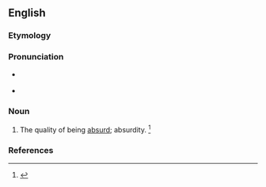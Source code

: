 ==English==

===Etymology===
{{suffix|en|absurd|ness}}

===Pronunciation===
* {{a|RP}} {{IPA|/əbˈsɜːd.nəs/|lang=en}}
* {{a|US}} {{IPA|/æbˈsɝd.nəs/|/æbˈzɝd.nəs/|/əbˈsɝd.nəs/|/əbˈzɝd.nəs/|lang=en}}

===Noun===
{{en-noun|~|es}}

# {{lb|en|rare}} The quality of being [[absurd]]; absurdity. {{defdate|First attested in the mid 16<sup>th</sup> century.}}<ref name=SOED>{{R:SOED5|page=10}}</ref>

===References===
<references/>